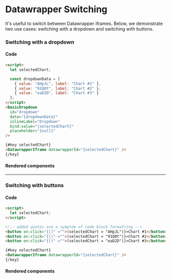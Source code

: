 
<Meta title="Examples/Datawrapper Switching" />

# Datawrapper Switching

It's useful to switch between Datawrapper iframes. Below, we demonstrate two use cases: switching with a dropdown and switching with buttons.

### Switching with a dropdown

#### Code

```html
<script>
  let selectedChart;

  const dropdownData = [
    { value: "AHpJL", label: "Chart #1" },
    { value: "91Q0t", label: "Chart #2" },
    { value: "eaD2D", label: "Chart #3" }
  ];
</script>
<BasicDropdown
  id="dropdown"
  data="{dropdownData}"
  inlineLabel="Dropdown"
  bind:value="{selectedChart}"
  placeholder="{null}"
/>

{#key selectedChart}
<DatawrapperIframe datawrapperId="{selectedChart}" />
{/key}
```

#### Rendered components

<Canvas of={stories.Dropdown}></Canvas>
<hr />

### Switching with buttons

#### Code

```html
<script>
  let selectedChart;
</script>

<!-- added quotes are a symptom of code block formatting -->
<button on:click="{()" ="">(selectedChart = "AHpJL")}>Chart #1</button>
<button on:click="{()" ="">(selectedChart = "91Q0t")}>Chart #2</button>
<button on:click="{()" ="">(selectedChart = "eaD2D")}>Chart #3</button>

{#key selectedChart}
<DatawrapperIframe datawrapperId="{selectedChart}" />
{/key}
```

#### Rendered components

<Canvas of={stories.Buttons} />
